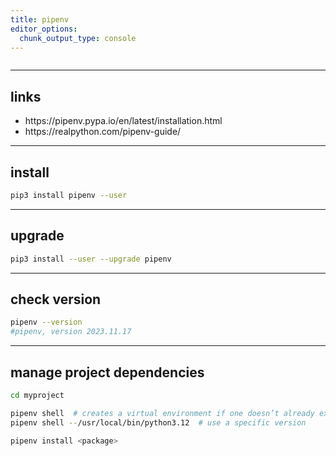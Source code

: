 ```yaml
---
title: pipenv
editor_options: 
  chunk_output_type: console
---
```


```r
```

<!-- ********************************************************************* -->

<!-- > Headline -->

<!-- ********************************************************************* -->

<!-- ## faqs -->

*********************************************************************

## links

* https://pipenv.pypa.io/en/latest/installation.html 
* https://realpython.com/pipenv-guide/ 

*********************************************************************

## install

```sh
pip3 install pipenv --user
```

*********************************************************************

## upgrade

```sh
pip3 install --user --upgrade pipenv
```

*********************************************************************

## check version

```sh
pipenv --version 
#pipenv, version 2023.11.17
```

*********************************************************************

## manage project dependencies

```sh
cd myproject

pipenv shell  # creates a virtual environment if one doesn’t already exist
pipenv shell --/usr/local/bin/python3.12  # use a specific version

pipenv install <package>
```



